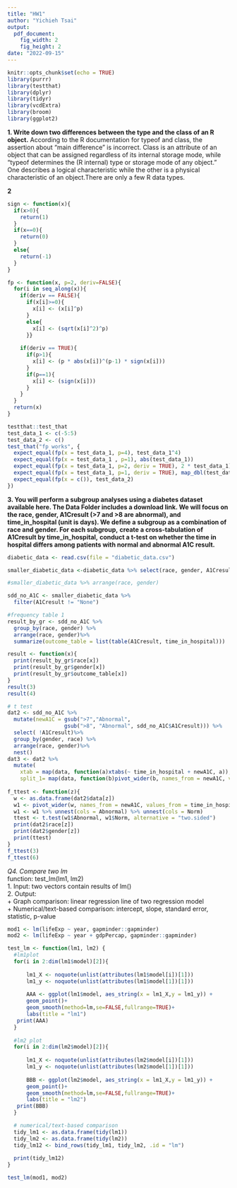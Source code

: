 ```yaml
---
title: "HW1"
author: "Yichieh Tsai"
output: 
  pdf_document: 
    fig_width: 2
    fig_height: 2
date: "2022-09-15"
---
```


```r
knitr::opts_chunk$set(echo = TRUE)
library(purrr)
library(testthat)
library(dplyr)
library(tidyr)
library(vcdExtra)
library(broom)
library(ggplot2)
```

**1. Write down two differences between the type and the class of an R object.**
According to the R documentation for typeof and class, the assertion about "main difference" is incorrect. Class is an attribute of an object that can be assigned regardless of its internal storage mode, while "typeof determines the (R internal) type or storage mode of any object." One describes a logical characteristic while the other is a physical characteristic of an object.There are only a few R data types. 

**2**
```r
sign <- function(x){
  if(x>0){
    return(1)
  }
  if(x==0){
    return(0)
  }
  else{
    return(-1)
  }
}

fp <- function(x, p=2, deriv=FALSE){
  for(i in seq_along(x)){
    if(deriv == FALSE){
      if(x[i]>=0){
        x[i] <- (x[i]^p)
      }
      else{
        x[i] <- (sqrt(x[i]^2)^p)
      }}
    
    if(deriv == TRUE){
      if(p>1){
        x[i] <- (p * abs(x[i])^(p-1) * sign(x[i]))
      }
      if(p==1){
        x[i] <- (sign(x[i]))
      }
    }
  }
  return(x)
}

testthat::test_that
test_data_1 <- c(-5:5)
test_data_2 <- c()
test_that("fp works", {
  expect_equal(fp(x = test_data_1, p=4), test_data_1^4)
  expect_equal(fp(x = test_data_1 , p=1), abs(test_data_1))
  expect_equal(fp(x = test_data_1, p=2, deriv = TRUE), 2 * test_data_1)
  expect_equal(fp(x = test_data_1, p=1, deriv = TRUE), map_dbl(test_data_1, sign))
  expect_equal(fp(x = c()), test_data_2)
})
```
\newpage

**3. You will perform a subgroup analyses using a diabetes dataset available here. The Data Folder includes a download link. We will focus on the race, gender, A1Cresult (>7 and >8 are abnormal), and time_in_hospital (unit is days). We define a subgroup as a combination of race and gender. For each subgroup,**
**create a cross-tabulation of A1Cresult by time_in_hospital,**
**conduct a t-test on whether the time in hospital differs among patients with normal and abnormal A1C result.**
```r
diabetic_data <- read.csv(file = "diabetic_data.csv")

smaller_diabetic_data <-diabetic_data %>% select(race, gender, A1Cresult, time_in_hospital)

#smaller_diabetic_data %>% arrange(race, gender)

sdd_no_A1C <- smaller_diabetic_data %>%
  filter(A1Cresult != "None")

#frequency table 1
result_by_gr <- sdd_no_A1C %>%
  group_by(race, gender) %>% 
  arrange(race, gender)%>%
  summarize(outcome_table = list(table(A1Cresult, time_in_hospital)))

result <- function(x){
  print(result_by_gr$race[x])
  print(result_by_gr$gender[x])
  print(result_by_gr$outcome_table[x])
}
result(3)
result(4)

```
\newpage

```r
# t test
dat2 <- sdd_no_A1C %>%
  mutate(newA1C = gsub(">7","Abnormal",
                  gsub(">8", "Abnormal", sdd_no_A1C$A1Cresult))) %>%
  select( !A1Cresult)%>%
  group_by(gender, race) %>% 
  arrange(race, gender)%>%
  nest() 
dat3 <- dat2 %>%
  mutate(
    xtab = map(data, function(a)xtabs(~ time_in_hospital + newA1C, a)),
    split_1= map(data, function(b)pivot_wider(b, names_from = newA1C, values_from = time_in_hospital, values_fn = list)))
   
f_ttest <- function(z){
  w <- as.data.frame(dat2$data[z])
  w1 <- pivot_wider(w, names_from = newA1C, values_from = time_in_hospital, values_fn = list)
  w1 <- w1 %>% unnest(cols = Abnormal) %>% unnest(cols = Norm)
  ttest <- t.test(w1$Abnormal, w1$Norm, alternative = "two.sided")
  print(dat2$race[z])
  print(dat2$gender[z])
  print(ttest)
}
f_ttest(3)
f_ttest(6)
```

\newpage
_Q4. Compare two lm_  
function: test_lm(lm1, lm2)  
1.  Input: two vectors contain results of lm()  
2.  Output:  
    + Graph comparison: linear regression line of two regression model  
    + Numerical/text-based comparison: intercept, slope, standard error, statistic, p-value   

```r
mod1 <- lm(lifeExp ~ year, gapminder::gapminder)
mod2 <- lm(lifeExp ~ year + gdpPercap, gapminder::gapminder)

test_lm <- function(lm1, lm2) {
  #lm1plot
  for(i in 2:dim(lm1$model)[2]){
    
      lm1_X <- noquote(unlist(attributes(lm1$model[i])[1]))
      lm1_y <- noquote(unlist(attributes(lm1$model[1])[1]))
    
      AAA <- ggplot(lm1$model, aes_string(x = lm1_X,y = lm1_y)) + 
      geom_point()+
      geom_smooth(method=lm,se=FALSE,fullrange=TRUE)+
      labs(title = "lm1")
   print(AAA)
  }
  
  #lm2 plot
  for(i in 2:dim(lm2$model)[2]){
    
      lm1_X <- noquote(unlist(attributes(lm2$model[i])[1]))
      lm1_y <- noquote(unlist(attributes(lm2$model[1])[1]))
    
      BBB <- ggplot(lm2$model, aes_string(x = lm1_X,y = lm1_y)) + 
      geom_point()+
      geom_smooth(method=lm,se=FALSE,fullrange=TRUE)+
      labs(title = "lm2")
   print(BBB)
  }

  # numerical/text-based comparison
  tidy_lm1 <- as.data.frame(tidy(lm1))
  tidy_lm2 <- as.data.frame(tidy(lm2))
  tidy_lm12 <- bind_rows(tidy_lm1, tidy_lm2, .id = "lm")
  
  print(tidy_lm12)
}
```

\newpage
```r
test_lm(mod1, mod2)

```



